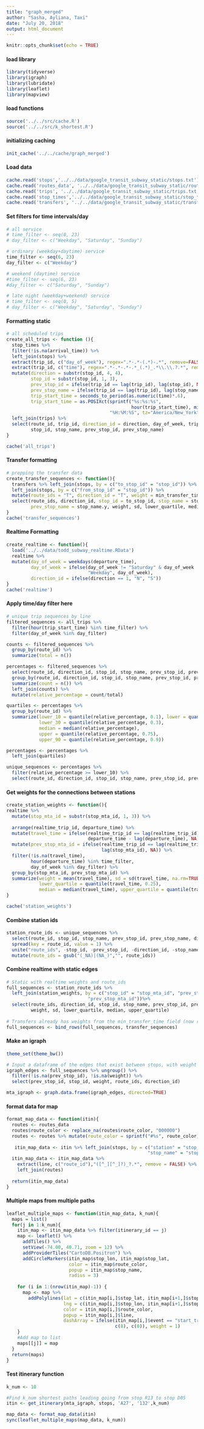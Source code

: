 ---
title: "graph_merged"
author: "Sasha, Ayliana, Taxi"
date: "July 20, 2018"
output: html_document
---

```{r setup, include=FALSE}
knitr::opts_chunk$set(echo = TRUE)
```
#### load library
```{r}
library(tidyverse)
library(igraph)
library(lubridate)
library(leaflet)
library(mapview)
```
#### load functions
```{r load functions}
source('../../src/cache.R')
source('../../src/k_shortest.R')
```

#### initializing caching
```{r cache}
init_cache('../../cache/graph_merged')
```

#### Load data
```{r}
cache.read('stops','../../data/google_transit_subway_static/stops.txt')
cache.read('routes_data', '../../data/google_transit_subway_static/routes.txt')
cache.read('trips', '../../data/google_transit_subway_static/trips.txt', col_types = cols(route_id ='c'))
cache.read('stop_times','../../data/google_transit_subway_static/stop_times.txt')
cache.read('transfers', '../../data/google_transit_subway_static/transfers.txt')
```

#### Set filters for time intervals/day
```{r}

# all service
# time_filter <- seq(0, 23)
# day_filter <- c("Weekday", "Saturday", "Sunday")

# ordinary (weekday+daytime) service
time_filter <- seq(6, 23)
day_filter <- c("Weekday")

# weekend (daytime) service
#time_filter <- seq(6, 23)
#day_filter <- c("Saturday", "Sunday")

# late night (weekday+weekend) service
# time_filter <- seq(0, 5)
# day_filter <- c("Weekday", "Saturday", "Sunday")
```

#### Formatting static
```{r}
# all scheduled trips
create_all_trips <- function (){
  stop_times %>%
  filter(!is.na(arrival_time)) %>%
  left_join(stops) %>%
  extract(trip_id, c("day_of_week"), regex=".*-.*-(.*)-.*", remove=FALSE) %>%
  extract(trip_id, c("time"), regex=".*-.*-.*-.*_(.*)_.*\\.\\.?.*", remove=FALSE) %>%
  mutate(direction = substr(stop_id, 4, 4),
         stop_id = substr(stop_id, 1, 3),
         prev_stop_id = ifelse(trip_id == lag(trip_id), lag(stop_id), NA),
         prev_stop_name = ifelse(trip_id == lag(trip_id), lag(stop_name), NA),
         trip_start_time = seconds_to_period(as.numeric(time)*.6),
         trip_start_time = as.POSIXct(sprintf("%s:%s:%s", 
                                              hour(trip_start_time), minute(trip_start_time), second(trip_start_time)),
                                      "%H:%M:%S", tz="America/New_York")) %>%
  left_join(trips) %>%
  select(route_id, trip_id, direction_id = direction, day_of_week, trip_start_time, arrival_time, departure_time, 
         stop_id, stop_name, prev_stop_id, prev_stop_name)
}

cache('all_trips')
```

#### Transfer formatting
```{r}
# prepping the transfer data
create_transfer_sequences <- function(){
  transfers %>% left_join(stops, by = c("to_stop_id" = "stop_id")) %>% 
  left_join(stops, by = c("from_stop_id" = "stop_id")) %>%
  mutate(route_ids = "T", direction_id = "T", weight = min_transfer_time, sd = NA, lower_quartile = NA, median = NA, upper_quartile = NA) %>%
  select(route_ids, direction_id, stop_id = to_stop_id, stop_name = stop_name.x, prev_stop_id = from_stop_id, 
         prev_stop_name = stop_name.y, weight, sd, lower_quartile, median, upper_quartile)
}
cache('transfer_sequences')
```

#### Realtime Formatting
```{r}
create_realtime <- function(){
  load('../../data/todd_subway_realtime.RData')
  realtime %>%
  mutate(day_of_week = weekdays(departure_time),
         day_of_week = ifelse(day_of_week != "Saturday" & day_of_week != "Sunday",
                              "Weekday", day_of_week),
         direction_id = ifelse(direction == 1, "N", "S"))
}
cache('realtime')
```


#### Apply time/day filter here
```{r}
# unique trip sequences by line
filtered_sequences <- all_trips %>%
  filter(hour(trip_start_time) %in% time_filter) %>%
  filter(day_of_week %in% day_filter) 

counts <- filtered_sequences %>%
  group_by(route_id) %>%
  summarize(total = n())

percentages <- filtered_sequences %>%
  select(route_id, direction_id, stop_id, stop_name, prev_stop_id, prev_stop_name) %>%
  group_by(route_id, direction_id, stop_id, stop_name, prev_stop_id, prev_stop_name) %>%
  summarize(count = n()) %>%
  left_join(counts) %>%
  mutate(relative_percentage = count/total)

quartiles <- percentages %>%
  group_by(route_id) %>%
  summarize(lower_10 = quantile(relative_percentage, 0.1), lower = quantile(relative_percentage, 0.25), 
            lower_30 = quantile(relative_percentage, 0.3),
            median = median(relative_percentage), 
            upper = quantile(relative_percentage, 0.75),
            upper_90 = quantile(relative_percentage, 0.9))

percentages <- percentages %>%
  left_join(quartiles)

unique_sequences <- percentages %>%
  filter(relative_percentage >= lower_10) %>%
  select(route_id, direction_id, stop_id, stop_name, prev_stop_id, prev_stop_name) 
```


#### Get weights for the connections between stations
```{r weights, warning=FALSE}
create_station_weights <- function(){
realtime %>%
  mutate(stop_mta_id = substr(stop_mta_id, 1, 3)) %>%
  
  arrange(realtime_trip_id, departure_time) %>% 
  mutate(travel_time = ifelse(realtime_trip_id == lag(realtime_trip_id),
                              departure_time - lag(departure_time), NA)) %>%
  mutate(prev_stop_mta_id = ifelse(realtime_trip_id == lag(realtime_trip_id),
                                   lag(stop_mta_id), NA)) %>%
  filter(!is.na(travel_time), 
         hour(departure_time) %in% time_filter,
         day_of_week %in% day_filter) %>% 
  group_by(stop_mta_id, prev_stop_mta_id) %>% 
  summarize(weight = mean(travel_time), sd = sd(travel_time, na.rm=TRUE),
            lower_quartile = quantile(travel_time, 0.25),
            median = median(travel_time), upper_quartile = quantile(travel_time, 0.75))
}

cache('station_weights')
```

#### Combine station ids
```{r}
station_route_ids <- unique_sequences %>% 
  select(route_id, stop_id, stop_name, prev_stop_id, prev_stop_name, direction_id) %>% distinct() %>% filter(! is.na(prev_stop_id)) %>%
  spread(key = route_id, value = 1) %>% 
  unite("route_ids", -stop_id, -prev_stop_id, -direction_id, -stop_name, -prev_stop_name) %>%
  mutate(route_ids = gsub("(_NA)|(NA_)","", route_ids))
```

#### Combine realtime with static edges
```{r}
# Static with realtime weights and route_ids
full_sequences <- station_route_ids %>%
  left_join(station_weights, by = c("stop_id" = "stop_mta_id", "prev_stop_id" =
                              "prev_stop_mta_id"))%>%
  select(route_ids, direction_id, stop_id, stop_name, prev_stop_id, prev_stop_name, 
         weight, sd, lower_quartile, median, upper_quartile)
  
# Transfers already has weights from the min_transfer_time field (now renamed weight) so we rbind the two sequence objects
full_sequences <- bind_rows(full_sequences, transfer_sequences)

```

#### Make an igraph
```{r igraph}

theme_set(theme_bw())

# Input a dataframe of the edges that exist between stops, with weight and direction as attributes
igraph_edges <- full_sequences %>% ungroup() %>%
  filter(!is.na(prev_stop_id), !is.na(weight)) %>%
  select(prev_stop_id, stop_id, weight, route_ids, direction_id)

mta_igraph <- graph.data.frame(igraph_edges, directed=TRUE)

```

#### format data for map
```{r}
format_map_data <- function(itin){
  routes <- routes_data
  routes$route_color <- replace_na(routes$route_color, "000000")
  routes <- routes %>% mutate(route_color = sprintf("#%s", route_color))
 
   itin_map_data <- itin %>% left_join(stops, by = c("station" = "stop_id", 
                                                    "stop_name" = "stop_name"))
  itin_map_data <- itin_map_data %>% 
    extract(line, c("route_id"),"([^_][^_]?)_?.*", remove = FALSE) %>% 
    left_join(routes)
  
  return(itin_map_data)
}
```

#### Multiple maps from multiple paths
```{r}
leaflet_multiple_maps <- function(itin_map_data, k_num){
  maps = list()
  for(j in 1:k_num){
    itin_map <- itin_map_data %>% filter(itinerary_id == j)
    map <- leaflet() %>%
      addTiles() %>%
      setView(-74.00, 40.71, zoom = 12) %>%
      addProviderTiles("CartoDB.Positron") %>%
      addCircleMarkers(itin_map$stop_lon, itin_map$stop_lat, 
                       color = itin_map$route_color,
                       popup = itin_map$stop_name,
                       radius = 3) 
    
    for (i in 1:(nrow(itin_map)-1)) {
      map <- map %>%
        addPolylines(lat = c(itin_map[i,]$stop_lat, itin_map[i+1,]$stop_lat),
                     lng = c(itin_map[i,]$stop_lon, itin_map[i+1,]$stop_lon),
                     color = itin_map[i,]$route_color,
                     popup = itin_map[i,]$line,
                     dashArray = ifelse(itin_map[i,]$event == "start_transfer",
                                        c(8), c(0)), weight = 1)
    }
    #Add map to list
    maps[[j]] = map
  }
  return(maps)
}
```

#### Test itinerary function
```{r}
k_num <- 10

#Find k_num shortest paths leading going from stop R13 to stop D05 
itin <- get_itinerary(mta_igraph, stops, 'A27', '132',k_num)

map_data <- format_map_data(itin)
sync(leaflet_multiple_maps(map_data, k_num))
```